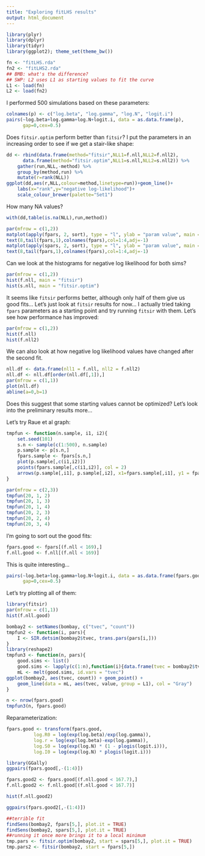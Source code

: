 ```yaml
---
title: "Exploring fitLHS results"
output: html_document
---
```


```r
library(plyr)
library(dplyr)
library(tidyr)
library(ggplot2); theme_set(theme_bw())
```
```r
fn <- "fitLHS.rda"
fn2 <- "fitLHS2.rda"
## BMB: what's the difference?
## SWP: L2 uses L1 as starting values to fit the curve
L1 <- load(fn)
L2 <- load(fn2)
```

I performed 500 simulations based on these parameters:

```r
colnames(p) <- c("log.beta", "log.gamma", "log.N", "logit.i")
pairs(~log.beta+log.gamma+log.N+logit.i, data = as.data.frame(p),
      gap=0,cex=0.5)
```

Does `fitsir.optim` perform better than `fitsir`? I put the parameters in an increasing order to see if we get a stair-like shape:

```r
dd <- rbind(data.frame(method="fitsir",NLL1=f.nll,NLL2=f.nll2),
      data.frame(method="fitsir.optim",NLL1=s.nll,NLL2=s.nll2)) %>%
    gather(run,NLL,-method) %>%
    group_by(method,run) %>%
    mutate(r=rank(NLL))
ggplot(dd,aes(r,NLL,colour=method,linetype=run))+geom_line()+
    labs(x="rank",y="negative log-likelihood")+
    scale_colour_brewer(palette="Set1")
```

How many NA values?

```r
with(dd,table(is.na(NLL),run,method))
```

```r
par(mfrow = c(1,2))
matplot(apply(fpars, 2, sort), type = "l", ylab = "param value", main = "fitsir")
text(8,tail(fpars,1),colnames(fpars),col=1:4,adj=-1)
matplot(apply(spars, 2, sort), type = "l", ylab = "param value", main = "fitsir.optim")
text(8,tail(fpars,1),colnames(fpars),col=1:4,adj=-1)
```

Can we look at the histograms for negative log likelihood for both sims?

```r
par(mfrow = c(1,2))
hist(f.nll, main = "fitsir")
hist(s.nll, main = "fitsir.optim")
```

It seems like `fitsir` performs better, although only half of them give us good fits... Let's just look at `fitsir` results for now... I actually tried taking `fpars` parameters as a starting point and try running `fitsir` with them. Let's see how performance has improved:

```r
par(mfrow = c(1,2))
hist(f.nll)
hist(f.nll2)
```

We can also look at how negative log likelihood values have changed after the second fit.

```r
nll.df <- data.frame(nll1 = f.nll, nll2 = f.nll2)
nll.df <- nll.df[order(nll.df[,1]),]
par(mfrow = c(1,1))
plot(nll.df)
abline(a=0,b=1)
```

Does this suggest that some starting values cannot be optimized? Let's look into the preliminary results more...

Let's try Raue et al graph:

```r
tmpfun <- function(n.sample, i1, i2){
    set.seed(101)
    s.n <- sample(c(1:500), n.sample)
    p.sample <- p[s.n,]
    fpars.sample <- fpars[s.n,]
    plot(p.sample[,c(i1,i2)])
    points(fpars.sample[,c(i1,i2)], col = 2)
    arrows(p.sample[,i1], p.sample[,i2], x1=fpars.sample[,i1], y1 = fpars.sample[,i2], col = "Gray")
}

par(mfrow = c(2,3))
tmpfun(20, 1, 2)
tmpfun(20, 1, 3)
tmpfun(20, 1, 4)
tmpfun(20, 2, 3) 
tmpfun(20, 2, 4)
tmpfun(20, 3, 4) 
```

I'm going to sort out the good fits:

```r
fpars.good <- fpars[(f.nll < 169),]
f.nll.good <- f.nll[(f.nll < 169)]
```

This is quite interesting...

```r
pairs(~log.beta+log.gamma+log.N+logit.i, data = as.data.frame(fpars.good),
      gap=0,cex=0.5)
```

Let's try plotting all of them:

```r
library(fitsir)
par(mfrow = c(1,1))
hist(f.nll.good)

bombay2 <- setNames(bombay, c("tvec", "count"))
tmpfun2 <- function(i, pars){
    I <- SIR.detsim(bombay2$tvec, trans.pars(pars[i,]))
}
library(reshape2)
tmpfun3 <- function(n, pars){
    good.sims <- list()
    good.sims <- lapply(c(1:n),function(i){data.frame(tvec = bombay2$tvec, count = tmpfun2(i, pars))})
    mL <- melt(good.sims, id.vars = "tvec")
ggplot(bombay2, aes(tvec, count)) + geom_point() +
    geom_line(data = mL, aes(tvec, value, group = L1), col = "Gray")
}

n <- nrow(fpars.good)
tmpfun3(n, fpars.good)
```

Reparameterization:

```r

fpars.good <- transform(fpars.good,
          log.R0 = log(exp(log.beta)/exp(log.gamma)),
          log.r = log(exp(log.beta)-exp(log.gamma)),
          log.S0 = log(exp(log.N) * (1 - plogis(logit.i))),
          log.I0 = log(exp(log.N) * plogis(logit.i)))

library(GGally)
ggpairs(fpars.good[,-(1:4)])

fpars.good2 <- fpars.good[(f.nll.good < 167.7),]
f.nll.good2 <- f.nll.good[(f.nll.good < 167.7)]

hist(f.nll.good2)

ggpairs(fpars.good2[,-(1:4)])

```

```r
##terrible fit
findSens(bombay2, fpars[5,], plot.it = TRUE)
findSens(bombay2, spars[5,], plot.it = TRUE)
##running it once more brings it to a local minimum
tmp.pars <- fitsir.optim(bombay2, start = spars[5,], plot.it = TRUE)
tmp.pars2 <- fitsir(bombay2, start = fpars[5,])
```

